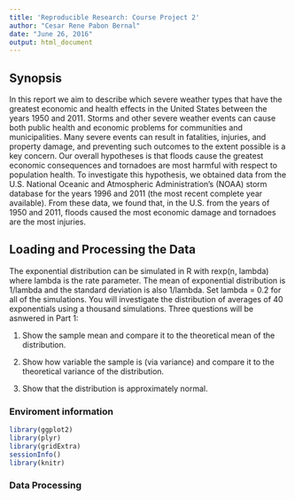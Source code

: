 ```yaml
---
title: 'Reproducible Research: Course Project 2'
author: "Cesar Rene Pabon Bernal"
date: "June 26, 2016"
output: html_document
---
```



## Synopsis

In this report we aim to describe which severe weather types that have the greatest economic and health effects in the United States between the years 1950 and 2011.  Storms and other severe weather events can cause both public health and economic problems for communities and municipalities. Many severe events can result in fatalities, injuries, and property damage, and preventing such outcomes to the extent possible is a key concern.  Our overall hypotheses is that floods cause the greatest economic consequences and tornadoes are most harmful with respect to population health.  To investigate this hypothesis, we obtained data from the U.S. National Oceanic and Atmospheric Administration's (NOAA) storm database for the years 1996 and 2011 (the most recent complete year available). From these data, we found that, in the U.S. from the years of 1950 and 2011, floods caused the most economic damage and tornadoes are the most injuries. 

## Loading and Processing the Data

The exponential distribution can be simulated in R with rexp(n, lambda) where lambda is the rate parameter. The mean of exponential distribution is 1/lambda and the standard deviation is also 1/lambda. Set lambda = 0.2 for all of the simulations. You will investigate the distribution of averages of 40 exponentials using a thousand simulations.  Three questions will be asnwered in Part 1: 

1. Show the sample mean and compare it to the theoretical mean of the distribution.

2. Show how variable the sample is (via variance) and compare it to the theoretical variance of the distribution.

3. Show that the distribution is approximately normal.


### Enviroment information

```r
library(ggplot2)
library(plyr)
library(gridExtra)
sessionInfo()
library(knitr)

```

### Data Processing
